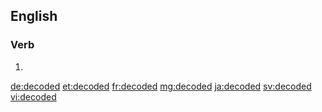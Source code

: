 ==English==

===Verb===
{{head|en}}

# {{en-past of|decode}}

[[de:decoded]]
[[et:decoded]]
[[fr:decoded]]
[[mg:decoded]]
[[ja:decoded]]
[[sv:decoded]]
[[vi:decoded]]
